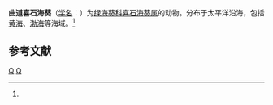{{Speciesbox
| taxon = Phellia gausapata
| binomial_authority = (Gosse, 1858)<ref name='id9817'>{{cite web| url =http://www.bioinfo.cn/db05/BjdwSpecies.php?action=view&id=9817| title =曲道喜石海葵| work =《中国动物物种编目数据库》| publisher =中国科学院微生物研究所| author =中国科学院动物研究所| accessdate =2009-04-16| deadurl =yes| archiveurl =https://web.archive.org/web/20160305085823/http://www.bioinfo.cn/db05/BjdwSpecies.php?action=view&id=9817| archivedate =2016-03-05}}</ref>
}}

'''曲道喜石海葵'''（[[学名|学名]]：{{lang|la|''Phellia gausapata''}}）为[[绿海葵科|绿海葵科]][[喜石海葵属|喜石海葵属]]的动物。分布于太平洋沿海，包括[[黄海|黄海]]、[[渤海|渤海]]等海域。<ref name='id9817'/>

== 参考文献 ==
{{reflist}}

{{Taxonbar|from=Q780274}}

[[Category:喜石海葵属|Q]]
[[Category:1858年描述的动物|Q]]


{{Cnidarian-stub}}